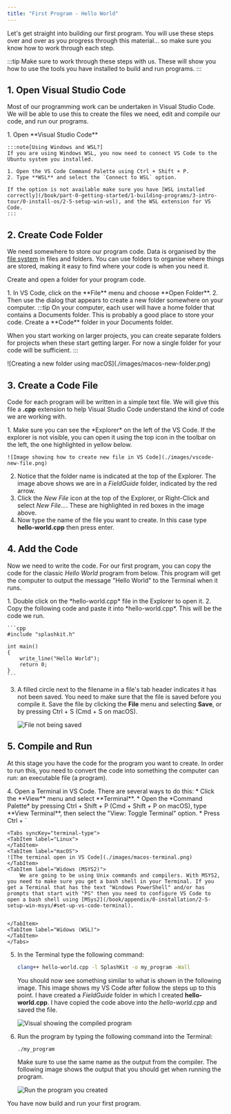 ```yaml
---
title: "First Program - Hello World"
---
```



Let's get straight into building our first program. You will use these steps over and over as you progress through this material... so make sure you know how to work through each step.

:::tip
Make sure to work through these steps with us. These will show you how to use the tools you have installed to build and run programs.
:::

## 1. Open Visual Studio Code

Most of our programming work can be undertaken in Visual Studio Code. We will be able to use this to create the files we need, edit and compile our code, and run our programs.

<Steps>
1. Open **Visual Studio Code**

    :::note[Using Windows and WSL?]
    If you are using Windows WSL, you now need to connect VS Code to the Ubuntu system you installed.

    1. Open the VS Code Command Palette using Ctrl + Shift + P.
    2. Type **WSL** and select the `Connect to WSL` option.

    If the option is not available make sure you have [WSL installed correctly](/book/part-0-getting-started/1-building-programs/3-intro-tour/0-install-os/2-5-setup-win-wsl), and the WSL extension for VS Code.
    :::
</Steps>

## 2. Create Code Folder

We need somewhere to store our program code. Data is organised by the [file system](/book/appendix/2-computer-use/2-trailside/03-files-systems) in files and folders. You can use folders to organise where things are stored, making it easy to find where your code is when you need it.

Create and open a folder for your program code.

<Steps>
1. In VS Code, click on the **File** menu and choose **Open Folder**.
2. Then use the dialog that appears to create a new folder somewhere on your computer.
   :::tip
   On your computer, each user will have a home folder that contains a Documents folder. This is probably a good place to store your code. Create a **Code** folder in your Documents folder.

   When you start working on larger projects, you can create separate folders for projects when these start getting larger. For now a single folder for your code will be sufficient.
   :::

   <Tabs syncKey="terminal-type">
    <TabItem label="Linux">
    </TabItem>
    <TabItem label="macOS">
    ![Creating a new folder using macOS](./images/macos-new-folder.png)
    </TabItem>
    <TabItem label="Widows (MSYS2)">
    </TabItem>
    <TabItem label="Widows (WSL)">
    </TabItem>
   </Tabs>
</Steps>



## 3. Create a Code File

Code for each program will be written in a simple text file. We will give this file a **.cpp** extension to help Visual Studio Code understand the kind of code we are working with.

<Steps>
1. Make sure you can see the *Explorer* on the left of the VS Code. If the explorer is not visible, you can open it using the top icon in the toolbar on the left, the one highlighted in yellow below.

    ![Image showing how to create new file in VS Code](./images/vscode-new-file.png)
2. Notice that the folder name is indicated at the top of the Explorer. The image above shows we are in a *FieldGuide* folder, indicated by the red arrow.
3. Click the *New File* icon at the top of the Explorer, or Right-Click and select *New File...*. These are highlighted in red boxes in the image above.
4. Now type the name of the file you want to create. In this case type **hello-world.cpp** then press enter.
</Steps>

## 4. Add the Code

Now we need to write the code. For our first program, you can copy the code for the classic *Hello World* program from below. This program will get the computer to output the message "Hello World" to the Terminal when it runs.

<Steps>
1. Double click on the *hello-world.cpp* file in the Explorer to open it.
2. Copy the following code and paste it into *hello-world.cpp*. This will be the code we run.

    ```cpp
    #include "splashkit.h"

    int main()
    {
        write_line("Hello World");
        return 0;
    }
    ```
3.  A filled circle next to the filename in a file's tab header indicates it has not been saved. You need to make sure that the file is saved before you compile it. Save the file by clicking the **File** menu and selecting **Save**, or by pressing Ctrl + S (Cmd + S on macOS).

    ![File not being saved](./images/not-saved.png)
</Steps>

## 5. Compile and Run

At this stage you have the code for the program you want to create. In order to run this, you need to convert the code into something the computer can run: an executable file (a program).

<Steps>
4.  Open a Terminal in VS Code. There are several ways to do this:
    * Click the **View** menu and select **Terminal**.
    * Open the *Command Palette* by pressing Ctrl + Shift + P (Cmd + Shift + P on macOS), type **View Terminal**, then select the "View: Toggle Terminal" option.
    * Press Ctrl + `

    <Tabs syncKey="terminal-type">
    <TabItem label="Linux">
    </TabItem>
    <TabItem label="macOS">
    ![The terminal open in VS Code](./images/macos-terminal.png)
    </TabItem>
    <TabItem label="Widows (MSYS2)">
        We are going to be using Unix commands and compilers. With MSYS2, you need to make sure you get a bash shell in your Terminal. If you get a Terminal that has the text "Windows PowerShell" and/or has prompts that start with "PS" then you need to configure VS Code to open a bash shell using [MSys2](/book/appendix/0-installation/2-5-setup-win-msys/#set-up-vs-code-terminal).
        
        
    </TabItem>
    <TabItem label="Widows (WSL)">
    </TabItem>
    </Tabs>

5.  In the Terminal type the following command:
    ```bash
    clang++ hello-world.cpp -l SplashKit -o my_program -Wall
    ```

    You should now see something similar to what is shown in the following image. This image shows my VS Code after follow the steps up to this point. I have created a *FieldGuide* folder in which I created **hello-world.cpp**. I have copied the code above into the *hello-world.cpp* and saved the file.

    ![Visual showing the compiled program](./images/compiling.png)

6. Run the program by typing the following command into the Terminal:
   ```bash
   ./my_program
   ```

   Make sure to use the same name as the output from the compiler. The following image shows the output that you should get when running the program.

    ![Run the program you created](./images/run-program.png)
</Steps>

You have now build and run your first program.
